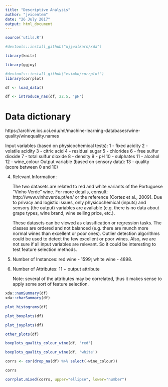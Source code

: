 ```yaml
---
title: "Descriptive Analysis"
author: "jvicentem"
date: "26 July 2017"
output: html_document
---
```


```r
source('utils.R')

#devtools::install_github("ujjwalkarn/xda")

library(knitr)

library(ggjoy)

#devtools::install_github("vsimko/corrplot")
library(corrplot)
```

```r
df <- load_data()

df <- introduce_nas(df, 22.5, 'pH')


```

# Data dictionary

https://archive.ics.uci.edu/ml/machine-learning-databases/wine-quality/winequality.names

   Input variables (based on physicochemical tests):
   1 - fixed acidity
   2 - volatile acidity
   3 - citric acid
   4 - residual sugar
   5 - chlorides
   6 - free sulfur dioxide
   7 - total sulfur dioxide
   8 - density
   9 - pH
   10 - sulphates
   11 - alcohol
   12 - wine_colour
   Output variable (based on sensory data): 
   13 - quality (score between 0 and 10)
   
4. Relevant Information:

   The two datasets are related to red and white variants of the Portuguese "Vinho Verde" wine.
   For more details, consult: http://www.vinhoverde.pt/en/ or the reference [Cortez et al., 2009].
   Due to privacy and logistic issues, only physicochemical (inputs) and sensory (the output) variables 
   are available (e.g. there is no data about grape types, wine brand, wine selling price, etc.).

   These datasets can be viewed as classification or regression tasks.
   The classes are ordered and not balanced (e.g. there are munch more normal wines than
   excellent or poor ones). Outlier detection algorithms could be used to detect the few excellent
   or poor wines. Also, we are not sure if all input variables are relevant. So
   it could be interesting to test feature selection methods. 

5. Number of Instances: red wine - 1599; white wine - 4898. 

6. Number of Attributes: 11 + output attribute
  
   Note: several of the attributes may be correlated, thus it makes sense to apply some sort of
   feature selection.
   
   
```r
xda::numSummary(df)
xda::charSummary(df)
```

```r
plot_histograms(df)

plot_boxplots(df)

plot_joyplots(df)

other_plots(df)
```

```r
boxplots_quality_colour_wine(df, 'red')

boxplots_quality_colour_wine(df, 'white')
```

```r
corrs <- cor(drop_na(df) %>% select(-wine_colour))

corrs

corrplot.mixed(corrs, upper="ellipse", lower="number")
```



